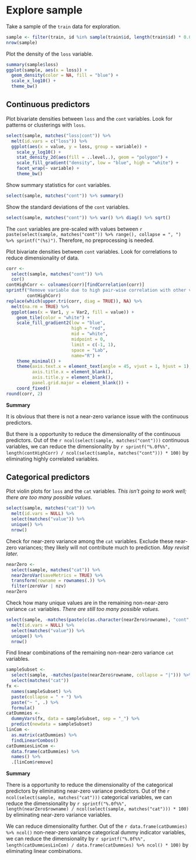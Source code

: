 # Explore sample

Take a sample of the `train` data for exploration.

```r
sample <- filter(train, id %in% sample(train$id, length(train$id) * 0.05))
nrow(sample)
```

Plot the density of the `loss` variable.

```r
summary(sample$loss)
ggplot(sample, aes(x = loss)) +
  geom_density(color = NA, fill = "blue") +
  scale_x_log10() +
  theme_bw()
```


## Continuous predictors

Plot bivariate densities between `loss` and the `cont` variables.
Look for patterns or clusterings with `loss`.

```r
select(sample, matches("loss|cont")) %>%
  melt(id.vars = c("loss")) %>%
  ggplot(aes(x = value, y = loss, group = variable)) +
    scale_y_log10() +
    stat_density_2d(aes(fill = ..level..), geom = "polygon") +
    scale_fill_gradient("density", low = "blue", high = "white") +
    facet_wrap(~ variable) +
    theme_bw()
```

Show summary statistics for `cont` variables.

```r
select(sample, matches("cont")) %>% summary()
```

Show the standard deviations of the `cont` variables.

```r
select(sample, matches("cont")) %>% var() %>% diag() %>% sqrt()
```

The `cont` variables are pre-scaled with values between `r paste(select(sample, matches("cont")) %>% range(), collapse = ", ") %>% sprintf("(%s)")`.
Therefore, no preprocessing is needed.

Plot bivariate densities between `cont` variables.
Look for correlations to reduce dimensionality of data.

```r
corr <-
  select(sample, matches("cont")) %>%
  cor()
contHighCorr <- colnames(corr)[findCorrelation(corr)]
sprintf("Remove variable due to high pair-wise correlation with other variables: %s",
        contHighCorr)
replace(which(upper.tri(corr, diag = TRUE)), NA) %>%
  melt(na.rm = TRUE) %>%
  ggplot(aes(x = Var1, y = Var2, fill = value)) + 
    geom_tile(color = "white") +
    scale_fill_gradient2(low = "blue",
                         high = "red",
                         mid = "white",
                         midpoint = 0,
                         limit = c(-1, 1),
                         space = "Lab",
                         name="R") +
    theme_minimal() +
    theme(axis.text.x = element_text(angle = 45, vjust = 1, hjust = 1),
          axis.title.x = element_blank(),
          axis.title.y = element_blank(),
          panel.grid.major = element_blank()) +
    coord_fixed()
round(corr, 2)
```

**Summary**

It is obvious that there is not a near-zero variance issue with the continuous predictors.

But there is a opportunity to reduce the dimensionality of the continuous predictors.
Out of the
`r ncol(select(sample, matches("cont")))` continuous variables,
we can reduce the dimensionality by
`r sprintf("%.0f%%", length(contHighCorr) / ncol(select(sample, matches("cont"))) * 100)`
by eliminating highly correlated variables.


## Categorical predictors

Plot violin plots for `loss` and the `cat` variables.
*This isn't going to work well; there are too many possible values.*

```r
select(sample, matches("cat")) %>%
  melt(id.vars = NULL) %>%
  select(matches("value")) %>%
  unique() %>%
  nrow()
```

Check for near-zero variance among the `cat` variables.
Exclude these near-zero variances; they likely will not contribute much to prediction.
*May revisit later.*

```r
nearZero <- 
  select(sample, matches("cat")) %>%
  nearZeroVar(saveMetrics = TRUE) %>%
  transform(rowname = rownames(.)) %>%
  filter(zeroVar | nzv)
nearZero
```

Check how many unique values are in the remaining non-near-zero variance `cat` variables.
*There are still too many possible values.*

```r
select(sample, -matches(paste(c(as.character(nearZero$rowname), "cont", "id", "loss"), collapse = "|"))) %>%
  melt(id.vars = NULL) %>%
  select(matches("value")) %>%
  unique() %>%
  nrow()
```

Find linear combinations of the remaining non-near-zero variance `cat` variables.

```r
sampleSubset <-
  select(sample, -matches(paste(nearZero$rowname, collapse = "|"))) %>%
  select(matches("cat"))
fx <-
  names(sampleSubset) %>%
  paste(collapse = " + ") %>%
  paste("~ ", .) %>%
  formula()
catDummies <- 
  dummyVars(fx, data = sampleSubset, sep = "_") %>%
  predict(newdata = sampleSubset)
linCom <-
  as.matrix(catDummies) %>%
  findLinearCombos()
catDummiesLinCom <-
  data.frame(catDummies) %>%
  names() %>%
  .[linCom$remove]
```

**Summary**

There is a opportunity to reduce the dimensionality of the categorical predictors by eliminating near-zero variance predictors.
Out of the
`r ncol(select(sample, matches("cat")))` categorical variables,
we can reduce the dimensionality by
`r sprintf("%.0f%%", length(nearZero$rowname) / ncol(select(sample, matches("cat"))) * 100)`
by eliminating near-zero variance variables.

We can reduce dimensionality further.
Out of the
`r data.frame(catDummies) %>% ncol()` non-near-zero variance categorical dummy indicator variables,
we can reduce the dimensionality by
`r sprintf("%.0f%%", length(catDummiesLinCom) / data.frame(catDummies) %>% ncol() * 100)`
by eliminating linear combinations.

